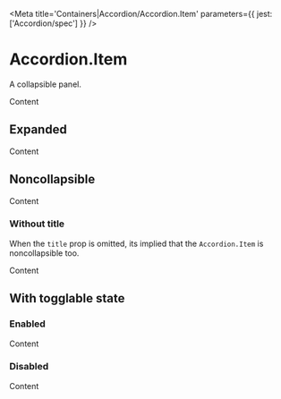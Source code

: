 

<Meta title='Containers|Accordion/Accordion.Item' parameters={{ jest: ['Accordion/spec'] }} />

# Accordion.Item

A collapsible panel.

<Preview>
  <Story name='Default'>
    <Accordion>
      <Accordion.Item title='Item'>
        <Paragraph>Content</Paragraph>
      </Accordion.Item>
    </Accordion>
  </Story>
</Preview>

<Props of={Accordion.Item} />

## Expanded

<Preview>
  <Story name='Expanded'>
    <Accordion>
      <Accordion.Item title='Item' defaultExpanded>
        <Paragraph>Content</Paragraph>
      </Accordion.Item>
    </Accordion>
  </Story>
</Preview>

## Noncollapsible

<Preview>
  <Story name='Noncollapsible'>
    <Accordion>
      <Accordion.Item title='Item' noncollapsible>
        <Paragraph>Content</Paragraph>
      </Accordion.Item>
    </Accordion>
  </Story>
</Preview>

### Without title

When the `title` prop is omitted, its implied that
the <LinkTo kind='Containers|Accordion/Accordion.Item' story='Default Story'>`Accordion.Item`</LinkTo>
is <LinkTo kind='Containers|Accordion/Accordion.Item' story='Noncollapsible'>noncollapsible</LinkTo> too.

<Preview>
  <Story name='Without Title'>
    <Accordion>
      <Accordion.Item>
        <Paragraph>Content</Paragraph>
      </Accordion.Item>
    </Accordion>
  </Story>
</Preview>

## With togglable state

### Enabled

<Preview>
  <Story name='Enabled'>
    <Accordion>
      <Accordion.Item title='Item' onToggleEnabled={action('toggleEnabled')}>
        <Paragraph>Content</Paragraph>
      </Accordion.Item>
    </Accordion>
  </Story>
</Preview>

### Disabled

<Preview>
  <Story name='Disabled'>
    <Accordion>
      <Accordion.Item title='Item' disabled onToggleEnabled={action('toggleEnabled')}>
        <Paragraph>Content</Paragraph>
      </Accordion.Item>
    </Accordion>
  </Story>
</Preview>
